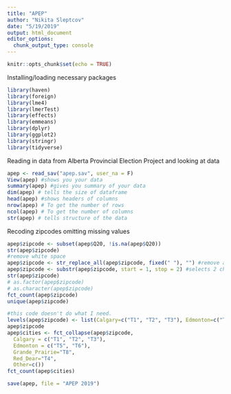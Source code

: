 ```yaml
---
title: "APEP"
author: "Nikita Sleptcov"
date: "5/19/2019"
output: html_document
editor_options: 
  chunk_output_type: console
---
```

```r
knitr::opts_chunk$set(echo = TRUE)
```
Installing/loading necessary packages
```r
library(haven)
library(foreign)
library(lme4)
library(lmerTest)
library(effects)
library(emmeans)
library(dplyr)
library(ggplot2)
library(stringr)
library(tidyverse)
```
Reading in data from Alberta Provincial Election Project and looking at data
```r
apep <- read_sav("apep.sav", user_na = F)
View(apep) #shows you your data
summary(apep) #gives you summary of your data
dim(apep) # tells the size of dataframe
head(apep) #shows headers of columns 
nrow(apep) # To get the number of rows
ncol(apep) # To get the number of columns
str(apep) # tells structure of the data
```
Recoding zipcodes omitting missing values
```r
apep$zipcode <- subset(apep$Q20, !is.na(apep$Q20))
str(apep$zipcode)
#remove white space 
apep$zipcode <- str_replace_all(apep$zipcode, fixed(" "), "") #remove all white spaces in Zip codes
apep$zipcode <- substr(apep$zipcode, start = 1, stop = 2) #selects 2 characters from a string and make it a differeте column
str(apep$zipcode)
# as.factor(apep$zipcode)
# as.character(apep$zipcode)
fct_count(apep$zipcode)
unique(apep$zipcode)

#this code doesn't do what I need.
levels(apep$zipcode) <- list(Calgary=c("T1", "T2", "T3"), Edmonton=c("T5","T6"))
apep$zipcode
apep$cities <- fct_collapse(apep$zipcode,
  Calgary = c("T1", "T2", "T3"),
  Edmonton = c("T5", "T6"),
  Grande_Prairie="T8",
  Red_Dear="T4",
  Other=c())
fct_count(apep$cities)

save(apep, file = "APEP 2019")
```

